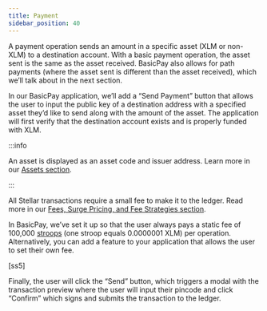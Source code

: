 ```yaml
---
title: Payment
sidebar_position: 40
---
```


A payment operation sends an amount in a specific asset (XLM or non-XLM) to a destination account. With a basic payment operation, the asset sent is the same as the asset received. BasicPay also allows for path payments (where the asset sent is different than the asset received), which we’ll talk about in the next section.

In our BasicPay application, we’ll add a “Send Payment” button that allows the user to input the public key of a destination address with a specified asset they’d like to send along with the amount of the asset. The application will first verify that the destination account exists and is properly funded with XLM.

:::info

An asset is displayed as an asset code and issuer address. Learn more in our [Assets section](https://developers.stellar.org/docs/fundamentals-and-concepts/stellar-data-structures/assets).

:::

All Stellar transactions require a small fee to make it to the ledger. Read more in our [Fees, Surge Pricing, and Fee Strategies section](../../encyclopedia/fees-surge-pricing-fee-strategies).

In BasicPay, we’ve set it up so that the user always pays a static fee of 100,000 [stroops](../../fundamentals-and-concepts/stellar-data-structures/assets#amount-precision) (one stroop equals 0.0000001 XLM) per operation. Alternatively, you can add a feature to your application that allows the user to set their own fee.

[ss5]

Finally, the user will click the “Send” button, which triggers a modal with the transaction preview where the user will input their pincode and click “Confirm” which signs and submits the transaction to the ledger.
